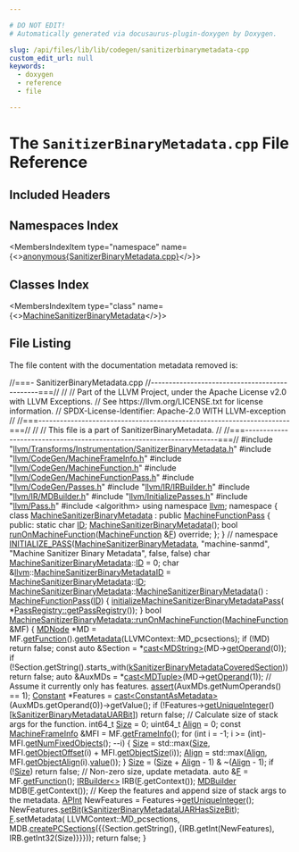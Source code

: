 ```yaml
---

# DO NOT EDIT!
# Automatically generated via docusaurus-plugin-doxygen by Doxygen.

slug: /api/files/lib/lib/codegen/sanitizerbinarymetadata-cpp
custom_edit_url: null
keywords:
  - doxygen
  - reference
  - file

---
```





# The `SanitizerBinaryMetadata.cpp` File Reference

<DoxygenPage pluginConfig={pluginConfig}>



## Included Headers

<IncludesList>
<IncludesListItem
  filePath="llvm/Transforms/Instrumentation/SanitizerBinaryMetadata.h"
  permalink="/docs/api/files/include/include/llvm/include/llvm/transforms/include/llvm/transforms/instrumentation/sanitizerbinarymetadata-h"
  isLocal="true" />
<IncludesListItem
  filePath="llvm/CodeGen/MachineFrameInfo.h"
  permalink="/docs/api/files/include/include/llvm/include/llvm/codegen/machineframeinfo-h"
  isLocal="true" />
<IncludesListItem
  filePath="llvm/CodeGen/MachineFunction.h"
  permalink="/docs/api/files/include/include/llvm/include/llvm/codegen/machinefunction-h"
  isLocal="true" />
<IncludesListItem
  filePath="llvm/CodeGen/MachineFunctionPass.h"
  permalink="/docs/api/files/include/include/llvm/include/llvm/codegen/machinefunctionpass-h"
  isLocal="true" />
<IncludesListItem
  filePath="llvm/CodeGen/Passes.h"
  permalink="/docs/api/files/include/include/llvm/include/llvm/codegen/passes-h"
  isLocal="true" />
<IncludesListItem
  filePath="llvm/IR/IRBuilder.h"
  permalink="/docs/api/files/include/include/llvm/include/llvm/ir/irbuilder-h"
  isLocal="true" />
<IncludesListItem
  filePath="llvm/IR/MDBuilder.h"
  permalink="/docs/api/files/include/include/llvm/include/llvm/ir/mdbuilder-h"
  isLocal="true" />
<IncludesListItem
  filePath="llvm/InitializePasses.h"
  permalink="/docs/api/files/include/include/llvm/initializepasses-h"
  isLocal="true" />
<IncludesListItem
  filePath="llvm/Pass.h"
  permalink="/docs/api/files/include/include/llvm/pass-h"
  isLocal="true" />
<IncludesListItem
  filePath="algorithm"
  permalink=""
  isLocal="false" />
</IncludesList>

## Namespaces Index

<MembersIndex>

<MembersIndexItem
  type="namespace"
  name={<><a href="/docs/api/namespaces/anonymous-sanitizerbinarymetadata-cpp-">anonymous&#123;SanitizerBinaryMetadata.cpp&#125;</a></>}>
</MembersIndexItem>

</MembersIndex>

## Classes Index

<MembersIndex>

<MembersIndexItem
  type="class"
  name={<><a href="/docs/api/classes/anonymous-namespace-sanitizerbinarymetadata-cpp-/machinesanitizerbinarymetadata">MachineSanitizerBinaryMetadata</a></>}>
</MembersIndexItem>

</MembersIndex>


## File Listing

The file content with the documentation metadata removed is:

<ProgramListing>

<Link id="l00001" /><CodeLine lineNumber="1"><span class="doxyHighlightComment">//===- SanitizerBinaryMetadata.cpp</span></CodeLine>
<Link id="l00002" /><CodeLine lineNumber="2"><span class="doxyHighlightComment">//----------------------------------------------===//</span></CodeLine>
<Link id="l00003" /><CodeLine lineNumber="3"><span class="doxyHighlightComment">//</span></CodeLine>
<Link id="l00004" /><CodeLine lineNumber="4"><span class="doxyHighlightComment">// Part of the LLVM Project, under the Apache License v2.0 with LLVM Exceptions.</span></CodeLine>
<Link id="l00005" /><CodeLine lineNumber="5"><span class="doxyHighlightComment">// See https://llvm.org/LICENSE.txt for license information.</span></CodeLine>
<Link id="l00006" /><CodeLine lineNumber="6"><span class="doxyHighlightComment">// SPDX-License-Identifier: Apache-2.0 WITH LLVM-exception</span></CodeLine>
<Link id="l00007" /><CodeLine lineNumber="7"><span class="doxyHighlightComment">//</span></CodeLine>
<Link id="l00008" /><CodeLine lineNumber="8"><span class="doxyHighlightComment">//===----------------------------------------------------------------------===//</span></CodeLine>
<Link id="l00009" /><CodeLine lineNumber="9"><span class="doxyHighlightComment">//</span></CodeLine>
<Link id="l00010" /><CodeLine lineNumber="10"><span class="doxyHighlightComment">// This file is a part of SanitizerBinaryMetadata.</span></CodeLine>
<Link id="l00011" /><CodeLine lineNumber="11"><span class="doxyHighlightComment">//</span></CodeLine>
<Link id="l00012" /><CodeLine lineNumber="12"><span class="doxyHighlightComment">//===----------------------------------------------------------------------===//</span></CodeLine>
<Link id="l00013" /><CodeLine lineNumber="13"></CodeLine>
<Link id="l00014" /><CodeLine lineNumber="14"><span class="doxyHighlightPreprocessor">#include &quot;<a href="/docs/api/files/include/include/llvm/include/llvm/transforms/include/llvm/transforms/instrumentation/sanitizerbinarymetadata-h">llvm/Transforms/Instrumentation/SanitizerBinaryMetadata.h</a>&quot;</span></CodeLine>
<Link id="l00015" /><CodeLine lineNumber="15"><span class="doxyHighlightPreprocessor">#include &quot;<a href="/docs/api/files/include/include/llvm/include/llvm/codegen/machineframeinfo-h">llvm/CodeGen/MachineFrameInfo.h</a>&quot;</span></CodeLine>
<Link id="l00016" /><CodeLine lineNumber="16"><span class="doxyHighlightPreprocessor">#include &quot;<a href="/docs/api/files/include/include/llvm/include/llvm/codegen/machinefunction-h">llvm/CodeGen/MachineFunction.h</a>&quot;</span></CodeLine>
<Link id="l00017" /><CodeLine lineNumber="17"><span class="doxyHighlightPreprocessor">#include &quot;<a href="/docs/api/files/include/include/llvm/include/llvm/codegen/machinefunctionpass-h">llvm/CodeGen/MachineFunctionPass.h</a>&quot;</span></CodeLine>
<Link id="l00018" /><CodeLine lineNumber="18"><span class="doxyHighlightPreprocessor">#include &quot;<a href="/docs/api/files/include/include/llvm/include/llvm/codegen/passes-h">llvm/CodeGen/Passes.h</a>&quot;</span></CodeLine>
<Link id="l00019" /><CodeLine lineNumber="19"><span class="doxyHighlightPreprocessor">#include &quot;<a href="/docs/api/files/include/include/llvm/include/llvm/ir/irbuilder-h">llvm/IR/IRBuilder.h</a>&quot;</span></CodeLine>
<Link id="l00020" /><CodeLine lineNumber="20"><span class="doxyHighlightPreprocessor">#include &quot;<a href="/docs/api/files/include/include/llvm/include/llvm/ir/mdbuilder-h">llvm/IR/MDBuilder.h</a>&quot;</span></CodeLine>
<Link id="l00021" /><CodeLine lineNumber="21"><span class="doxyHighlightPreprocessor">#include &quot;<a href="/docs/api/files/include/include/llvm/initializepasses-h">llvm/InitializePasses.h</a>&quot;</span></CodeLine>
<Link id="l00022" /><CodeLine lineNumber="22"><span class="doxyHighlightPreprocessor">#include &quot;<a href="/docs/api/files/include/include/llvm/pass-h">llvm/Pass.h</a>&quot;</span></CodeLine>
<Link id="l00023" /><CodeLine lineNumber="23"><span class="doxyHighlightPreprocessor">#include &lt;algorithm&gt;</span></CodeLine>
<Link id="l00024" /><CodeLine lineNumber="24"></CodeLine>
<Link id="l00025" /><CodeLine lineNumber="25"><span class="doxyHighlightKeyword">using namespace </span><span class="doxyHighlight"><a href="/docs/api/namespaces/llvm">llvm</a>;</span></CodeLine>
<Link id="l00026" /><CodeLine lineNumber="26"></CodeLine>
<Link id="l00027" /><CodeLine lineNumber="27" lineLink="/docs/api/namespaces/anonymous-sanitizerbinarymetadata-cpp-"><span class="doxyHighlightKeyword">namespace </span><span class="doxyHighlight">&#123;</span></CodeLine>
<Link id="l00028" /><CodeLine lineNumber="28" lineLink="/docs/api/classes/anonymous-namespace-sanitizerbinarymetadata-cpp-/machinesanitizerbinarymetadata"><span class="doxyHighlightKeyword">class </span><span class="doxyHighlight"><a href="/docs/api/classes/anonymous-namespace-sanitizerbinarymetadata-cpp-/machinesanitizerbinarymetadata/#a7411820cbca201d2964f2ea01714b829">MachineSanitizerBinaryMetadata</a> : </span><span class="doxyHighlightKeyword">public</span><span class="doxyHighlight"> <a href="/docs/api/classes/llvm/machinefunctionpass/#a29c81d2386f4a727c6d33413807530c8">MachineFunctionPass</a> &#123;</span></CodeLine>
<Link id="l00029" /><CodeLine lineNumber="29"><span class="doxyHighlightKeyword">public</span><span class="doxyHighlight">:</span></CodeLine>
<Link id="l00030" /><CodeLine lineNumber="30" lineLink="/docs/api/classes/anonymous-namespace-sanitizerbinarymetadata-cpp-/machinesanitizerbinarymetadata/#aa35a7a3e317344282299140d0e497556"><span class="doxyHighlight">  </span><span class="doxyHighlightKeyword">static</span><span class="doxyHighlight"> </span><span class="doxyHighlightKeywordType">char</span><span class="doxyHighlight"> <a href="/docs/api/classes/anonymous-namespace-sanitizerbinarymetadata-cpp-/machinesanitizerbinarymetadata/#aa35a7a3e317344282299140d0e497556">ID</a>;</span></CodeLine>
<Link id="l00031" /><CodeLine lineNumber="31"></CodeLine>
<Link id="l00032" /><CodeLine lineNumber="32"><span class="doxyHighlight">  <a href="/docs/api/classes/anonymous-namespace-sanitizerbinarymetadata-cpp-/machinesanitizerbinarymetadata/#a7411820cbca201d2964f2ea01714b829">MachineSanitizerBinaryMetadata</a>();</span></CodeLine>
<Link id="l00033" /><CodeLine lineNumber="33"><span class="doxyHighlight">  </span><span class="doxyHighlightKeywordType">bool</span><span class="doxyHighlight"> <a href="/docs/api/classes/anonymous-namespace-sanitizerbinarymetadata-cpp-/machinesanitizerbinarymetadata/#a937f0d635f382c2a5befe696ddd43770">runOnMachineFunction</a>(<a href="/docs/api/classes/llvm/machinefunction">MachineFunction</a> &amp;<a href="/docs/api/files/lib/lib/support/md5-cpp/#a96d73bbd7af15cb1fc38c3f4a3bd82e9">F</a>) </span><span class="doxyHighlightKeyword">override</span><span class="doxyHighlight">;</span></CodeLine>
<Link id="l00034" /><CodeLine lineNumber="34"><span class="doxyHighlight">&#125;;</span></CodeLine>
<Link id="l00035" /><CodeLine lineNumber="35"><span class="doxyHighlight">&#125; </span><span class="doxyHighlightComment">// namespace</span></CodeLine>
<Link id="l00036" /><CodeLine lineNumber="36"></CodeLine>
<Link id="l00037" /><CodeLine lineNumber="37"><span class="doxyHighlight"><a href="/docs/api/files/include/include/llvm/passsupport-h/#af807c9595d50b45c0008924c4679c85c">INITIALIZE&#95;PASS</a>(<a href="/docs/api/classes/anonymous-namespace-sanitizerbinarymetadata-cpp-/machinesanitizerbinarymetadata/#a7411820cbca201d2964f2ea01714b829">MachineSanitizerBinaryMetadata</a>, </span><span class="doxyHighlightStringLiteral">&quot;machine-sanmd&quot;</span><span class="doxyHighlight">,</span></CodeLine>
<Link id="l00038" /><CodeLine lineNumber="38"><span class="doxyHighlight">                </span><span class="doxyHighlightStringLiteral">&quot;Machine Sanitizer Binary Metadata&quot;</span><span class="doxyHighlight">, </span><span class="doxyHighlightKeyword">false</span><span class="doxyHighlight">, </span><span class="doxyHighlightKeyword">false</span><span class="doxyHighlight">)</span></CodeLine>
<Link id="l00039" /><CodeLine lineNumber="39"></CodeLine>
<Link id="l00040" /><CodeLine lineNumber="40"><span class="doxyHighlight">char <a href="/docs/api/classes/anonymous-namespace-sanitizerbinarymetadata-cpp-/machinesanitizerbinarymetadata/#a7411820cbca201d2964f2ea01714b829">MachineSanitizerBinaryMetadata</a>::<a href="/docs/api/namespaces/llvm/callingconv/#abdf8cf606905c10634e831390981b0ed">ID</a> = 0;</span></CodeLine>
<Link id="l00041" /><CodeLine lineNumber="41"><span class="doxyHighlightKeywordType">char</span><span class="doxyHighlight"> &amp;<a href="/docs/api/namespaces/llvm">llvm</a>::<a href="/docs/api/namespaces/llvm/#a65d7b580b635138682b119f867ed1f84">MachineSanitizerBinaryMetadataID</a> =</span></CodeLine>
<Link id="l00042" /><CodeLine lineNumber="42"><span class="doxyHighlight">    <a href="/docs/api/classes/anonymous-namespace-sanitizerbinarymetadata-cpp-/machinesanitizerbinarymetadata/#a7411820cbca201d2964f2ea01714b829">MachineSanitizerBinaryMetadata</a>::<a href="/docs/api/namespaces/llvm/callingconv/#abdf8cf606905c10634e831390981b0ed">ID</a>;</span></CodeLine>
<Link id="l00043" /><CodeLine lineNumber="43"></CodeLine>
<Link id="l00044" /><CodeLine lineNumber="44" lineLink="/docs/api/classes/anonymous-namespace-sanitizerbinarymetadata-cpp-/machinesanitizerbinarymetadata/#a7411820cbca201d2964f2ea01714b829"><span class="doxyHighlight"><a href="/docs/api/classes/anonymous-namespace-sanitizerbinarymetadata-cpp-/machinesanitizerbinarymetadata/#a7411820cbca201d2964f2ea01714b829">MachineSanitizerBinaryMetadata</a>::<a href="/docs/api/classes/anonymous-namespace-sanitizerbinarymetadata-cpp-/machinesanitizerbinarymetadata/#a7411820cbca201d2964f2ea01714b829">MachineSanitizerBinaryMetadata</a>()</span></CodeLine>
<Link id="l00045" /><CodeLine lineNumber="45"><span class="doxyHighlight">    : <a href="/docs/api/classes/llvm/machinefunctionpass/#a29c81d2386f4a727c6d33413807530c8">MachineFunctionPass</a>(<a href="/docs/api/classes/anonymous-namespace-sanitizerbinarymetadata-cpp-/machinesanitizerbinarymetadata/#aa35a7a3e317344282299140d0e497556">ID</a>) &#123;</span></CodeLine>
<Link id="l00046" /><CodeLine lineNumber="46"><span class="doxyHighlight">  <a href="/docs/api/namespaces/llvm/#aae746af479caf800c281cd0c2c0a8f2e">initializeMachineSanitizerBinaryMetadataPass</a>(</span></CodeLine>
<Link id="l00047" /><CodeLine lineNumber="47"><span class="doxyHighlight">      &#42;<a href="/docs/api/classes/llvm/passregistry/#a05a729900b76c89e808c6c3094921b2f">PassRegistry::getPassRegistry</a>());</span></CodeLine>
<Link id="l00048" /><CodeLine lineNumber="48"><span class="doxyHighlight">&#125;</span></CodeLine>
<Link id="l00049" /><CodeLine lineNumber="49"></CodeLine>
<Link id="l00050" /><CodeLine lineNumber="50" lineLink="/docs/api/classes/anonymous-namespace-sanitizerbinarymetadata-cpp-/machinesanitizerbinarymetadata/#a937f0d635f382c2a5befe696ddd43770"><span class="doxyHighlightKeywordType">bool</span><span class="doxyHighlight"> <a href="/docs/api/classes/anonymous-namespace-sanitizerbinarymetadata-cpp-/machinesanitizerbinarymetadata/#a937f0d635f382c2a5befe696ddd43770">MachineSanitizerBinaryMetadata::runOnMachineFunction</a>(<a href="/docs/api/classes/llvm/machinefunction">MachineFunction</a> &amp;MF) &#123;</span></CodeLine>
<Link id="l00051" /><CodeLine lineNumber="51"><span class="doxyHighlight">  <a href="/docs/api/classes/llvm/mdnode">MDNode</a> &#42;MD = MF.<a href="/docs/api/classes/llvm/machinefunction/#a977ddce262de45c645be23d951066351">getFunction</a>().<a href="/docs/api/classes/llvm/globalobject/#aef569d822dbf572ae71954d6831ce8a9">getMetadata</a>(LLVMContext::MD&#95;pcsections);</span></CodeLine>
<Link id="l00052" /><CodeLine lineNumber="52"><span class="doxyHighlight">  </span><span class="doxyHighlightKeywordFlow">if</span><span class="doxyHighlight"> (!MD)</span></CodeLine>
<Link id="l00053" /><CodeLine lineNumber="53"><span class="doxyHighlight">    </span><span class="doxyHighlightKeywordFlow">return</span><span class="doxyHighlight"> </span><span class="doxyHighlightKeyword">false</span><span class="doxyHighlight">;</span></CodeLine>
<Link id="l00054" /><CodeLine lineNumber="54"><span class="doxyHighlight">  </span><span class="doxyHighlightKeyword">const</span><span class="doxyHighlight"> </span><span class="doxyHighlightKeyword">auto</span><span class="doxyHighlight"> &amp;Section = &#42;<a href="/docs/api/namespaces/llvm/#ac4fc845f5ed92de63cd4474f128f5fc5">cast&lt;MDString&gt;</a>(MD-&gt;<a href="/docs/api/classes/llvm/mdnode/#a42409838a49255a3770da1469872f20b">getOperand</a>(0));</span></CodeLine>
<Link id="l00055" /><CodeLine lineNumber="55"><span class="doxyHighlight">  </span><span class="doxyHighlightKeywordFlow">if</span><span class="doxyHighlight"> (!Section.getString().starts&#95;with(<a href="/docs/api/namespaces/llvm/#a9a0f43f34c708716064fa09fc351c4a6">kSanitizerBinaryMetadataCoveredSection</a>))</span></CodeLine>
<Link id="l00056" /><CodeLine lineNumber="56"><span class="doxyHighlight">    </span><span class="doxyHighlightKeywordFlow">return</span><span class="doxyHighlight"> </span><span class="doxyHighlightKeyword">false</span><span class="doxyHighlight">;</span></CodeLine>
<Link id="l00057" /><CodeLine lineNumber="57"><span class="doxyHighlight">  </span><span class="doxyHighlightKeyword">auto</span><span class="doxyHighlight"> &amp;AuxMDs = &#42;<a href="/docs/api/namespaces/llvm/#ac4fc845f5ed92de63cd4474f128f5fc5">cast&lt;MDTuple&gt;</a>(MD-&gt;<a href="/docs/api/classes/llvm/mdnode/#a42409838a49255a3770da1469872f20b">getOperand</a>(1));</span></CodeLine>
<Link id="l00058" /><CodeLine lineNumber="58"><span class="doxyHighlight">  </span><span class="doxyHighlightComment">// Assume it currently only has features.</span></CodeLine>
<Link id="l00059" /><CodeLine lineNumber="59"><span class="doxyHighlight">  <a href="/docs/api/files/lib/lib/target/lib/target/amdgpu/silowercontrolflow-cpp/#a4868c5d81c5ccc98c47aeab6244346a0">assert</a>(AuxMDs.getNumOperands() == 1);</span></CodeLine>
<Link id="l00060" /><CodeLine lineNumber="60"><span class="doxyHighlight">  <a href="/docs/api/classes/llvm/constant">Constant</a> &#42;Features =</span></CodeLine>
<Link id="l00061" /><CodeLine lineNumber="61"><span class="doxyHighlight">      <a href="/docs/api/namespaces/llvm/#ac4fc845f5ed92de63cd4474f128f5fc5">cast&lt;ConstantAsMetadata&gt;</a>(AuxMDs.getOperand(0))-&gt;getValue();</span></CodeLine>
<Link id="l00062" /><CodeLine lineNumber="62"><span class="doxyHighlight">  </span><span class="doxyHighlightKeywordFlow">if</span><span class="doxyHighlight"> (!Features-&gt;<a href="/docs/api/classes/llvm/constant/#a90b7d2d0eb9eb04c4d9e60c0fabb1efb">getUniqueInteger</a>()&#91;<a href="/docs/api/namespaces/llvm/#a90ae9e9266867cae1503c9de4b2130fc">kSanitizerBinaryMetadataUARBit</a>&#93;)</span></CodeLine>
<Link id="l00063" /><CodeLine lineNumber="63"><span class="doxyHighlight">    </span><span class="doxyHighlightKeywordFlow">return</span><span class="doxyHighlight"> </span><span class="doxyHighlightKeyword">false</span><span class="doxyHighlight">;</span></CodeLine>
<Link id="l00064" /><CodeLine lineNumber="64"><span class="doxyHighlight">  </span><span class="doxyHighlightComment">// Calculate size of stack args for the function.</span></CodeLine>
<Link id="l00065" /><CodeLine lineNumber="65"><span class="doxyHighlight">  int64&#95;t <a href="/docs/api/files/lib/lib/analysis/inlineorder-cpp/#a7ee6f0cb51c3b9056199e9a0001fe8c3a6f6cb72d544962fa333e2e34ce64f719">Size</a> = 0;</span></CodeLine>
<Link id="l00066" /><CodeLine lineNumber="66"><span class="doxyHighlight">  uint64&#95;t <a href="/docs/api/structs/llvm/align">Align</a> = 0;</span></CodeLine>
<Link id="l00067" /><CodeLine lineNumber="67"><span class="doxyHighlight">  </span><span class="doxyHighlightKeyword">const</span><span class="doxyHighlight"> <a href="/docs/api/classes/llvm/machineframeinfo">MachineFrameInfo</a> &amp;MFI = MF.<a href="/docs/api/classes/llvm/machinefunction/#a54f334a9c8ca6d105eae383ae87e4524">getFrameInfo</a>();</span></CodeLine>
<Link id="l00068" /><CodeLine lineNumber="68"><span class="doxyHighlight">  </span><span class="doxyHighlightKeywordFlow">for</span><span class="doxyHighlight"> (</span><span class="doxyHighlightKeywordType">int</span><span class="doxyHighlight"> i = -1; i &gt;= (int)-MFI.<a href="/docs/api/classes/llvm/machineframeinfo/#ad8ccc7c575c4513731612b1d73b4bac0">getNumFixedObjects</a>(); --i) &#123;</span></CodeLine>
<Link id="l00069" /><CodeLine lineNumber="69"><span class="doxyHighlight">    <a href="/docs/api/files/lib/lib/analysis/inlineorder-cpp/#a7ee6f0cb51c3b9056199e9a0001fe8c3a6f6cb72d544962fa333e2e34ce64f719">Size</a> = std::max(<a href="/docs/api/files/lib/lib/analysis/inlineorder-cpp/#a7ee6f0cb51c3b9056199e9a0001fe8c3a6f6cb72d544962fa333e2e34ce64f719">Size</a>, MFI.<a href="/docs/api/classes/llvm/machineframeinfo/#adf98860d7f42290f873c82a981eb0ea6">getObjectOffset</a>(i) + MFI.<a href="/docs/api/classes/llvm/machineframeinfo/#a9284fd53296d2a2f8ae654d000971000">getObjectSize</a>(i));</span></CodeLine>
<Link id="l00070" /><CodeLine lineNumber="70"><span class="doxyHighlight">    <a href="/docs/api/structs/llvm/align">Align</a> = std::max(<a href="/docs/api/structs/llvm/align">Align</a>, MFI.<a href="/docs/api/classes/llvm/machineframeinfo/#a8320a54de0a273478de910ac3795058b">getObjectAlign</a>(i).<a href="/docs/api/structs/llvm/align/#a80735739b49cf97a491922c8f9af2cc1">value</a>());</span></CodeLine>
<Link id="l00071" /><CodeLine lineNumber="71"><span class="doxyHighlight">  &#125;</span></CodeLine>
<Link id="l00072" /><CodeLine lineNumber="72"><span class="doxyHighlight">  <a href="/docs/api/files/lib/lib/analysis/inlineorder-cpp/#a7ee6f0cb51c3b9056199e9a0001fe8c3a6f6cb72d544962fa333e2e34ce64f719">Size</a> = (<a href="/docs/api/files/lib/lib/analysis/inlineorder-cpp/#a7ee6f0cb51c3b9056199e9a0001fe8c3a6f6cb72d544962fa333e2e34ce64f719">Size</a> + <a href="/docs/api/structs/llvm/align">Align</a> - 1) &amp; ~(<a href="/docs/api/structs/llvm/align">Align</a> - 1);</span></CodeLine>
<Link id="l00073" /><CodeLine lineNumber="73"><span class="doxyHighlight">  </span><span class="doxyHighlightKeywordFlow">if</span><span class="doxyHighlight"> (!<a href="/docs/api/files/lib/lib/analysis/inlineorder-cpp/#a7ee6f0cb51c3b9056199e9a0001fe8c3a6f6cb72d544962fa333e2e34ce64f719">Size</a>)</span></CodeLine>
<Link id="l00074" /><CodeLine lineNumber="74"><span class="doxyHighlight">    </span><span class="doxyHighlightKeywordFlow">return</span><span class="doxyHighlight"> </span><span class="doxyHighlightKeyword">false</span><span class="doxyHighlight">;</span></CodeLine>
<Link id="l00075" /><CodeLine lineNumber="75"><span class="doxyHighlight">  </span><span class="doxyHighlightComment">// Non-zero size, update metadata.</span></CodeLine>
<Link id="l00076" /><CodeLine lineNumber="76"><span class="doxyHighlight">  </span><span class="doxyHighlightKeyword">auto</span><span class="doxyHighlight"> &amp;<a href="/docs/api/files/lib/lib/support/md5-cpp/#a96d73bbd7af15cb1fc38c3f4a3bd82e9">F</a> = MF.<a href="/docs/api/classes/llvm/machinefunction/#a977ddce262de45c645be23d951066351">getFunction</a>();</span></CodeLine>
<Link id="l00077" /><CodeLine lineNumber="77"><span class="doxyHighlight">  <a href="/docs/api/classes/llvm/irbuilder">IRBuilder&lt;&gt;</a> IRB(<a href="/docs/api/files/lib/lib/support/md5-cpp/#a96d73bbd7af15cb1fc38c3f4a3bd82e9">F</a>.getContext());</span></CodeLine>
<Link id="l00078" /><CodeLine lineNumber="78"><span class="doxyHighlight">  <a href="/docs/api/classes/llvm/mdbuilder">MDBuilder</a> MDB(<a href="/docs/api/files/lib/lib/support/md5-cpp/#a96d73bbd7af15cb1fc38c3f4a3bd82e9">F</a>.getContext());</span></CodeLine>
<Link id="l00079" /><CodeLine lineNumber="79"><span class="doxyHighlight">  </span><span class="doxyHighlightComment">// Keep the features and append size of stack args to the metadata.</span></CodeLine>
<Link id="l00080" /><CodeLine lineNumber="80"><span class="doxyHighlight">  <a href="/docs/api/classes/llvm/apint">APInt</a> NewFeatures = Features-&gt;<a href="/docs/api/classes/llvm/constant/#a90b7d2d0eb9eb04c4d9e60c0fabb1efb">getUniqueInteger</a>();</span></CodeLine>
<Link id="l00081" /><CodeLine lineNumber="81"><span class="doxyHighlight">  NewFeatures.<a href="/docs/api/classes/llvm/apint/#a33f9f862dca8ee0f23bff5941bf433d8">setBit</a>(<a href="/docs/api/namespaces/llvm/#a730efbdf567efc36a1d05cac8a9d3728">kSanitizerBinaryMetadataUARHasSizeBit</a>);</span></CodeLine>
<Link id="l00082" /><CodeLine lineNumber="82"><span class="doxyHighlight">  <a href="/docs/api/files/lib/lib/support/md5-cpp/#a96d73bbd7af15cb1fc38c3f4a3bd82e9">F</a>.setMetadata(</span></CodeLine>
<Link id="l00083" /><CodeLine lineNumber="83"><span class="doxyHighlight">      LLVMContext::MD&#95;pcsections,</span></CodeLine>
<Link id="l00084" /><CodeLine lineNumber="84"><span class="doxyHighlight">      MDB.<a href="/docs/api/classes/llvm/mdbuilder/#a6022d366369fcd539dadfaefc80927db">createPCSections</a>(&#123;&#123;Section.getString(),</span></CodeLine>
<Link id="l00085" /><CodeLine lineNumber="85"><span class="doxyHighlight">                             &#123;IRB.getInt(NewFeatures), IRB.getInt32(Size)&#125;&#125;&#125;));</span></CodeLine>
<Link id="l00086" /><CodeLine lineNumber="86"><span class="doxyHighlight">  </span><span class="doxyHighlightKeywordFlow">return</span><span class="doxyHighlight"> </span><span class="doxyHighlightKeyword">false</span><span class="doxyHighlight">;</span></CodeLine>
<Link id="l00087" /><CodeLine lineNumber="87"><span class="doxyHighlight">&#125;</span></CodeLine>

</ProgramListing>


</DoxygenPage>
